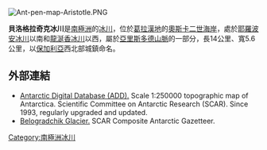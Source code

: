 [[Image:Ant-pen-map-Aristotle.PNG|thumb]]
{{coord|65|41|30|S|62|42|30|W|display=title}}

'''貝洛格拉奇克冰川'''是[[南極洲|南極洲]]的[[冰川|冰川]]，位於[[葛拉漢地|葛拉漢地]]的[[奧斯卡二世海岸|奧斯卡二世海岸]]，處於[[耶羅波安冰川|耶羅波安冰川]]以南和[[龍涎香冰川|龍涎香冰川]]以西，屬於[[亞里斯多德山脈|亞里斯多德山脈]]的一部分，長14公里、寬5.6公里，以[[保加利亞|保加利亞]]西北部城鎮命名。

==外部連結==
* [http://www.add.scar.org Antarctic Digital Database (ADD).]{{Wayback|url=http://www.add.scar.org/ |date=20170305000653 }} Scale 1:250000 topographic map of Antarctica. Scientific Committee on Antarctic Research (SCAR). Since 1993, regularly upgraded and updated.
* [https://data.aad.gov.au/aadc/gaz/scar/display_name.cfm?gaz_id=137489 Belogradchik Glacier.] {{Wayback|url=https://data.aad.gov.au/aadc/gaz/scar/display_name.cfm?gaz_id=137489 |date=20200702003057 }} SCAR Composite Antarctic Gazetteer.

{{Antarctica-geo-stub}}
[[Category:南極洲冰川|Category:南極洲冰川]]